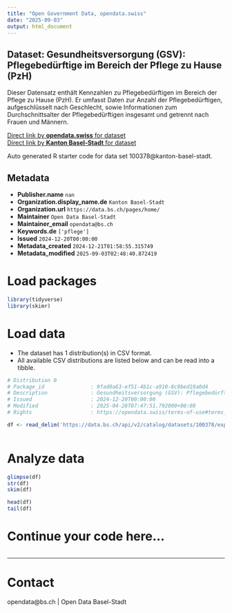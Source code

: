 ```yaml
---
title: "Open Government Data, opendata.swiss"
date: "2025-09-03"
output: html_document
---
```


## Dataset: Gesundheitsversorgung (GSV): Pflegebedürftige im Bereich der Pflege zu Hause (PzH)

Dieser Datensatz enthält Kennzahlen zu Pflegebedürftigen im Bereich der Pflege zu Hause (PzH). Er umfasst Daten zur Anzahl der Pflegebedürftigen, aufgeschlüsselt nach Geschlecht, sowie Informationen zum Durchschnittsalter der Pflegebedürftigen insgesamt und getrennt nach Frauen und Männern.

[Direct link by **opendata.swiss** for dataset](https://opendata.swiss/de/dataset/gesundheitsversorgung-gsv-pflegebedurftige-im-bereich-der-pflege-zu-hause-pzh)<br>
[Direct link by **Kanton Basel-Stadt** for dataset](https://data.bs.ch/explore/dataset/100378/)

Auto generated R starter code for data set 100378@kanton-basel-stadt.

## Metadata

- **Publisher.name** `nan`
- **Organization.display_name.de** `Kanton Basel-Stadt`
- **Organization.url** `https://data.bs.ch/pages/home/`
- **Maintainer** `Open Data Basel-Stadt`
- **Maintainer_email** `opendata@bs.ch`
- **Keywords.de** `['pflege']`
- **Issued** `2024-12-20T00:00:00`
- **Metadata_created** `2024-12-21T01:58:55.315749`
- **Metadata_modified** `2025-09-03T02:48:40.872419`


# Load packages

```r

library(tidyverse)
library(skimr)

```

# Load data

-   The dataset has 1 distribution(s) in CSV format.
-   All available CSV distributions are listed below and can be read into a tibble.

```r

# Distribution 0
# Package_id               : 9fad0a63-ef51-4b1c-a910-8c9bed19a0d4
# Description              : Gesundheitsversorgung (GSV): Pflegebedürftige im Bereich der Pflege zu Hause (PzH) (csv)
# Issued                   : 2024-12-20T00:00:00
# Modified                 : 2025-04-28T07:47:51.792000+00:00
# Rights                   : https://opendata.swiss/terms-of-use#terms_by

df <- read_delim('https://data.bs.ch/api/v2/catalog/datasets/100378/exports/csv?use_labels=true')



```

# Analyze data

```r

glimpse(df)
str(df)
skim(df)

head(df)
tail(df)

```

# Continue your code here...

```r

```

------------------------------------------------------------------------

# Contact

opendata@bs.ch | Open Data Basel-Stadt

